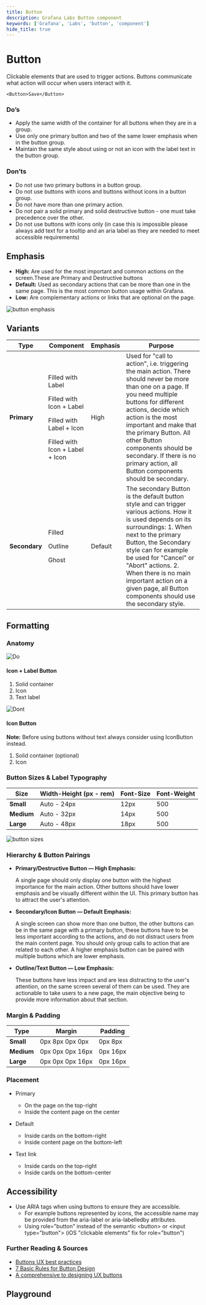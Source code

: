 ```yaml
---
title: Button
description: Grafana Labs Button component
keywords: ['Grafana', 'Labs', 'button', 'component']
hide_title: true
---
```


# Button <Badge text='ready' color='green'></Badge> <StorybookLink path='/story/buttons-button--basic'/>

Clickable elements that are used to trigger actions. Buttons communicate what action will occur when users interact with it.

```tsx live
<Button>Save</Button>
```

### Do’s

- Apply the same width of the container for all buttons when they are in a group.
- Use only one primary button and two of the same lower emphasis when in the button group.
- Maintain the same style about using or not an icon with the label text in the button group.

### Don’ts

- Do not use two primary buttons in a button group.
- Do not use buttons with icons and buttons without icons in a button group.
- Do not have more than one primary action.
- Do not pair a solid primary and solid destructive button - one must take precedence over the other.
- Do not use buttons with icons only (in case this is impossible please always add text for a tooltip and an aria label as they are needed to meet accessible requirements)

## Emphasis

- **High:** Are used for the most important and common actions on the screen.These are Primary and Destructive buttons
- **Default:** Used as secondary actions that can be more than one in the same page. This is the most common button usage within Grafana.
- **Low:** Are complementary actions or links that are optional on the page.

![button emphasis](/img/button.emphasis.png 'Visual representation of button emphasis')

## Variants

| Type          | Component                                                                                                                        | Emphasis | Purpose                                                                                                                                                                                                                                                                                                                                                               |
| ------------- | -------------------------------------------------------------------------------------------------------------------------------- | -------- | --------------------------------------------------------------------------------------------------------------------------------------------------------------------------------------------------------------------------------------------------------------------------------------------------------------------------------------------------------------------- |
| **Primary**   | <p>Filled with Label</p> <p>Filled with Icon + Label </p> <p>Filled with Label + Icon</p> <p>Filled with Icon + Label + Icon</p> | High     | Used for "call to action", i.e. triggering the main action. There should never be more than one on a page. If you need multiple buttons for different actions, decide which action is the most important and make that the primary Button. All other Button components should be secondary. If there is no primary action, all Button components should be secondary. |
| **Secondary** | <p>Filled</p> <p>Outline</p> <p>Ghost</p>                                                                                        | Default  | The secondary Button is the default button style and can trigger various actions. How it is used depends on its surroundings: 1. When next to the primary Button, the Secondary style can for example be used for "Cancel" or "Abort" actions. 2. When there is no main important action on a given page, all Button components should use the secondary style.       |

## Formatting

### Anatomy

<div className='two-images-comparison'>

<div>

![Do](/img/button.anatomy.a.png)

#### Icon + Label Button

1. Solid container
2. Icon
3. Text label

</div>

<div>

![Dont](/img/button.anatomy.a.png)

#### Icon Button

**Note:** Before using buttons without text always consider using IconButton instead.

1. Solid container (optional)
2. Icon

</div>

</div>

### Button Sizes & Label Typography

| Size       | Width-Height (px - rem) | Font-Size | Font-Weight |
| ---------- | ----------------------- | --------- | ----------- |
| **Small**  | Auto - 24px             | 12px      | 500         |
| **Medium** | Auto - 32px             | 14px      | 500         |
| **Large**  | Auto - 48px             | 18px      | 500         |

![button sizes](/img/button.sizes.png 'Visual representation of button sizes')

### Hierarchy & Button Pairings

- **Primary/Destructive Button — High Emphasis:**

  A single page should only display one button with the highest importance for the main action. Other buttons should have lower emphasis and be visually different within the UI. This primary button has to attract the user's attention.

- **Secondary/Icon Button — Default Emphasis:**

  A single screen can show more than one button, the other buttons can be in the same page with a primary button, these buttons have to be less important according to the actions, and do not distract users from the main content page. You should only group calls to action that are related to each other. A higher emphasis button can be paired with multiple buttons which are lower emphasis.

- **Outline/Text Button — Low Emphasis:**

  These buttons have less impact and are less distracting to the user's attention, on the same screen several of them can be used. They are actionable to take users to a new page, the main objective being to provide more information about that section.

### Margin & Padding

| Type       | Margin           | Padding  |
| ---------- | ---------------- | -------- |
| **Small**  | 0px 8px 0px 0px  | 0px 8px  |
| **Medium** | 0px 0px 0px 16px | 0px 16px |
| **Large**  | 0px 0px 0px 16px | 0px 16px |

### Placement

- Primary

  - On the page on the top-right
  - Inside the content page on the center

- Default

  - Inside cards on the bottom-right
  - Inside content page on the bottom-left

- Text link

  - Inside cards on the top-right
  - Inside cards on the bottom-center

## Accessibility

- Use ARIA tags when using buttons to ensure they are accessible.
  - For example buttons represented by icons, the accessible name may be provided from the aria-label or aria-labelledby attributes.
  - Using role="button" instead of the semantic &lt;button> or &lt;input type="button"> (iOS "clickable elements" fix for role="button")

### Further Reading & Sources

- [Buttons UX best practices](https://uxplanet.org/5-best-practices-for-designing-effective-buttons-71a4a33e6d26)
- [7 Basic Rules for Button Design](https://uxplanet.org/7-basic-rules-for-button-design-63dcdf5676b4)
- [A comprehensive to designing UX buttons](https://www.invisionapp.com/inside-design/comprehensive-guide-designing-ux-buttons/)

## Playground

<ComponentEmbed path="/story/buttons-button--basic" />
